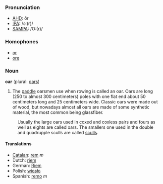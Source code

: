 ===Pronunciation===
*[[w:AHD|AHD]]: ôr
*[[w:IPA|IPA]]: /ɔː(r)/
*[[w:SAMPA|SAMPA]]: /O:(r)/

===Homophones===
*[[or]]
*[[ore]]

=== Noun ===
'''oar''' (plural: [[oars]])

# The [[paddle]] oarsmen use when rowing is called an oar. Oars are long (250 to almost 300 centimeters) poles with one flat end about 50 centimeters long and 25 centimeters wide. Classic oars were made out of wood, but nowadays almost all oars are made of some synthetic material, the most common being glassfiber.

:Usually the large oars used in coxed and coxless pairs and fours as well as eights are called oars. The smallers one used in the double and quadrupple sculls are called [[scull]]s.

==== Translations ==== 

*[[Catalan]]: [[rem]] ''m''
*Dutch: [[riem]]
*German: [[Riem]]
*Polish: [[wiosło]]
*Spanish: [[remo]] ''m''